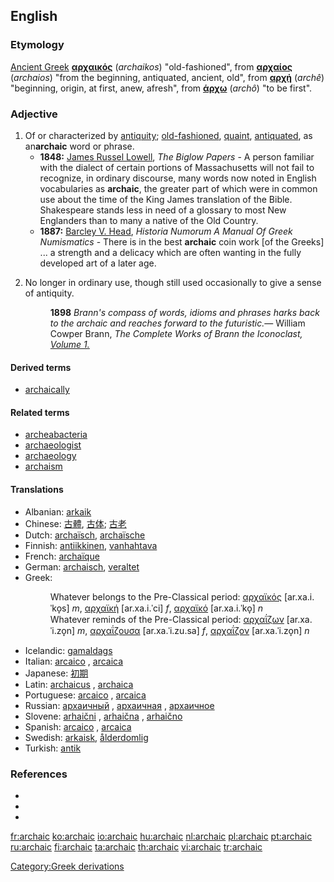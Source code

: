 ==English==

===Etymology===
[[Ancient Greek]] '''[[αρχαικός]]''' (''archaikos'') "old-fashioned", from '''[[αρχαίος]]''' (''archaios'') "from the beginning, antiquated, ancient, old", from '''[[αρχή]]''' (''archê'') "beginning, origin, at first, anew, afresh", from '''[[άρχω]]''' (''archô'') "to be first".

===Adjective===
{{en-adj}}

# Of or characterized by [[antiquity]]; [[old-fashioned]], [[quaint]], [[antiquated]], as an''' archaic''' word or phrase.
#* '''1848:''' [[w:James Russel Lowell|James Russel Lowell]], ''The Biglow Papers'' - A person familiar with the dialect of certain portions of Massachusetts will not fail to recognize, in ordinary discourse, many words now noted in English vocabularies as '''archaic''', the greater part of which were in common use about the time of the King James translation of the Bible.  Shakespeare stands less in need of a glossary to most New Englanders than to many a native of the Old Country.
#* '''1887:''' [[w:Barcley V. Head|Barcley V. Head]], ''Historia Numorum A Manual Of Greek Numismatics'' - There is in the best '''archaic''' coin work [of the Greeks] ... a strength and a delicacy which are often wanting in the fully developed art of a later age.
# {{context|of words}} No longer in ordinary use, though still used occasionally to give a sense of antiquity.
#: '''1898''' ''Brann's compass of words, idioms and phrases harks back to the archaic and reaches forward to the futuristic.''— William Cowper Brann, ''The Complete Works of Brann the Iconoclast, [http://etext.virginia.edu/etcbin/ot2www-pubeng?specfile=/texts/english/modeng/publicsearch/modengpub.o2w&act=surround&offset=106379045&tag=Brann,+William+Cowper:+The+Complete+Works+of+Brann+the+Iconoclast,+Volume+1,+1898&query=archaic&id=Bra1Ico Volume 1.]''

====Derived terms====
* [[archaically]]

====Related terms====
* [[archeabacteria]]
* [[archaeologist]]
* [[archaeology]]
* [[archaism]]

====Translations====
{{trans-top|old-fashioned or antiquated}}
* Albanian: [[arkaik]]
* Chinese: [[古體]], [[古体]]; [[古老]]
* Dutch: [[archaïsch]], [[archaïsche]]
* Finnish: [[antiikkinen]], [[vanhahtava]]
* French: [[archaïque]] {{m|f}}
* German: [[archaisch]], [[veraltet]]
* Greek:
*: Whatever belongs to the Pre-Classical period: [[αρχαϊκός]] [ar.xa.i.ˈko̞s] ''m'', [[αρχαϊκή]] [ar.xa.i.ˈci] ''f'', [[αρχαϊκό]] [ar.xa.i.ˈko̞] ''n''
*: Whatever reminds of the Pre-Classical period: [[αρχαΐζων]] [ar.xa.ˈi.zo̞n] ''m'', [[αρχαΐζουσα]] [ar.xa.ˈi.zu.sa] ''f'', [[αρχαΐζον]] [ar.xa.ˈi.zo̞n] ''n''
{{trans-mid}}
* Icelandic: [[gamaldags]]
* Italian: [[arcaico]] {{m}}, [[arcaica]] {{f}}
* Japanese: [[初期]]
* Latin: [[archaicus]] {{m}}, [[archaica]] {{f}}
* Portuguese: [[arcaico]] {{m}}, [[arcaica]] {{f}}
* Russian: [[архаичный]] {{m}}, [[архаичная]] {{f}}, [[архаичное]] {{n}}
* Slovene: [[arhaični]] {{m}}, [[arhaična]] {{f}}, [[arhaično]] {{n}}
* Spanish: [[arcaico]] {{m}}, [[arcaica]] {{f}}
* Swedish: [[arkaisk]], [[ålderdomlig]]
* Turkish: [[antik]]
{{trans-bottom}}

===References===
* {{R:Webster 1913}}
* {{R:Century 1914}}
* {{R:Oxford 1998}}

[[Category:Greek derivations]]

[[fr:archaic]]
[[ko:archaic]]
[[io:archaic]]
[[hu:archaic]]
[[nl:archaic]]
[[pl:archaic]]
[[pt:archaic]]
[[ru:archaic]]
[[fi:archaic]]
[[ta:archaic]]
[[th:archaic]]
[[vi:archaic]]
[[tr:archaic]]
